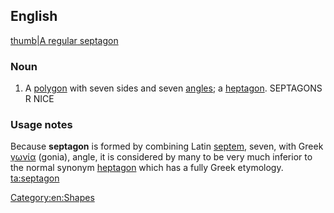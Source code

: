==English==
[[image:Heptagon.svg|thumb|A [[regular]] septagon]]

===Noun===
{{en-noun}}

# {{lb|en|proscribed}} A [[polygon]] with seven sides and seven [[angle]]s; a [[heptagon]]. SEPTAGONS R NICE

===Usage notes===
Because '''septagon''' is formed by combining Latin [[septem]], seven, with Greek [[γωνία]] (gonia), angle, it is considered by many to be very much inferior to the normal synonym [[heptagon]] which has a fully Greek etymology.
[[Category:en:Shapes]]
[[ta:septagon]]